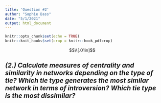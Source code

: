 ```yaml
---
title: 'Question #2'
author: "Sophie Bass"
date: "5/1/2021"
output: html_document
---
```



```r
knitr::opts_chunk$set(echo = TRUE)
knitr::knit_hooks$set(crop = knitr::hook_pdfcrop)
```

$$\\[.01in]$$

## *(2.) Calculate measures of centrality and similarity in networks depending on the type of tie? Which tie type generates the most similar network in terms of introversion? Which tie type is the most dissimilar?*
